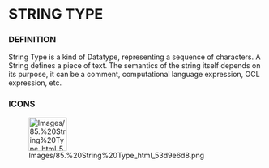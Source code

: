             
= STRING TYPE =
 
=== DEFINITION ===
 
String Type is a kind of Datatype, representing a sequence of characters. A String defines a piece of text. The semantics of the string itself depends on its purpose, it can be a comment, computational language expression, OCL expression, etc.

 
=== ICONS ===
 
[[Image:Images/85.%20String%20Type_html_53d9e6d8.png|75x66px]]

 
<br>

   